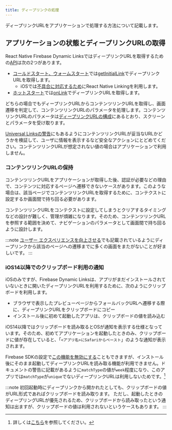 ```yaml
---
title: ディープリンクの処理
---
```


ディープリンクURLをアプリケーションで処理する方法について記載します。

## アプリケーションの状態とディープリンクURLの取得

React Native Firebase Dynamic LinksではディープリンクURLを取得するための[API](https://rnfirebase.io/dynamic-links/usage#listening-for-dynamic-links)は次の2つがあります。

- [コールドスタート、ウォームスタート](../life-cycle-management/overview.mdx#コールドスタートウォームスタート)では[getInitialLink](https://rnfirebase.io/reference/dynamic-links#getInitialLink)でディープリンクURLを取得します。
  - iOSでは[不具合に対応するため](./react-native-firebase.mdx)にReact Native Linkingを利用します。
- [ホットスタート](../life-cycle-management/overview.mdx#ホットスタート)では[onLink](https://rnfirebase.io/reference/dynamic-links#onLink)でディープリンクURLを取得します。

どちらの場合でもディープリンクURLからコンテンツリンクURLを取得し、画面遷移を判定して、コンテンツリンクURLのパラメータを処理します。コンテンツリンクURLのパラメータは[ディープリンクURLの構成](./create-deep-link.mdx#ディープリンクurlの構成ルール)にあるとおり、スクリーンとパラメータを受け取ります。

[Universal Linksの警告](https://developer.apple.com/documentation/xcode/supporting-universal-links-in-your-app)にもあるようにコンテンツリンクURLが妥当なURLかどうかを検証して、ユーザに情報を表示するなど安全なアクションにとどめてください。コンテンツリンクURLが想定されない値の場合はアプリケーションで利用しません。

### コンテンツリンクURLの保持

コンテンツリンクURLをアプリケーションが取得した後、認証が必要などの理由で、コンテンツに対応するページへ遷移できないケースがあります。このような場合は、該当ページでコンテンツリンクURLを取得するために、コンテクストに設定するか画面間で持ち回る必要があります。

コンテンツリンクURLをコンテクストに設定してしまうとクリアするタイミングなどの設計が難しく、管理が煩雑になります。そのため、コンテンツリンクURLを参照する範囲を決めて、ナビゲーションのパラメータとして画面間で持ち回るように設計します。

:::note
[ユーザー エクスペリエンスを向上させる](https://developer.android.com/training/app-links/deep-linking#handling-intents)でも記載されているようにディープリンクから該当のページへの遷移までに多くの画面をまたがないことが好ましいです。
:::

### iOS14以降でのクリップボード利用の通知

iOSのみですが、Firebase Dynamic Linksは、アプリがまだインストールされていないときに開いたディープリンクURLを利用するために、次のようにクリップボードを利用します。

- ブラウザで表示したプレビューページからフォールバックURLへ遷移する際に、ディープリンクURLをクリップボードにコピー
- インストール後に初めて起動したアプリは、クリップボードの値を読み込む

iOS14以降ではクリップボードを読み取るとOSが通知を表示する仕様となっています。そのため、初めてアプリケーションを起動したときのみ、クリップボードに値が存在していると、「`<アプリ名>にSafariからペースト`」のような通知が表示されます。

Firebase SDKの設定で[この機能を無効にする](https://firebase.google.com/docs/dynamic-links/ios/receive?hl=ja#set-up-firebase-and-the-dynamic-links-sdk)こともできますが、インストール後にそのまま起動してディープリンクURLを読み取る機能が利用できません。ドキュメントの警告に記載があるように`matchType`の値が`week`程度になり、このアプリでは`matchType`が`unique`でないディープリンクURLは利用しないためです。[^1]

[^1]: 詳しくは[こちら](./react-native-firebase.mdx#他のユーザが開いたディープリンクurlを読み取る可能性がある)を参照してください。

:::note
初回起動時にディープリンクから開かれたとしても、クリップボードの値がURL形式であればクリップボードを読み取ります。
ただし、起動したときのディープリングURLが優先されるため、クリップボードから読み取ったという通知は出ますが、クリップボードの値は利用されないというケースもあります。
:::
